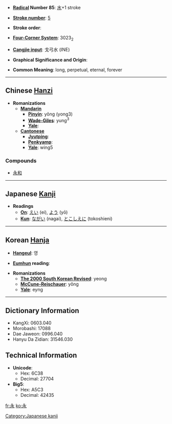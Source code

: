 * '''[[Wiktionary:Chinese radical index| Radical]] Number 85''': [[Wiktionary:Chinese radical index 水|水]]+1 stroke

* '''[[Wiktionary:Chinese total strokes index|Stroke number]]''': [[Wiktionary:Chinese total strokes index 5|5]]

* '''Stroke order''': 

* '''[[Wiktionary:Chinese four corner index|Four-Corner System]]''': 3023<sub>2</sub>

* '''[[Wiktionary:Chinese Cangjie index|Cangjie input]]''': 戈弓水 (INE)

* '''Graphical Significance and Origin''': 

* '''Common Meaning''': long, perpetual, eternal, forever

----

== Chinese [[Hanzi]] ==

* '''Romanizations'''
** '''[[Mandarin]]'''
*** '''[[Pinyin]]''': yǒng (yong3)
*** '''[[Wade-Giles]]''': yung<sup>3</sup>
*** '''[[Yale]]''': 
** '''[[Cantonese]]'''
*** '''[[Jyutping]]''':
*** '''[[Penkyamp]]''': 
*** '''[[Yale]]''': wing5

===Compounds===
{{top}}
*[[永和]]
{{mid}}
{{bottom}}
----

== Japanese [[Kanji]] ==

* '''Readings'''
** '''[[On]]''': [[えい]] (ei), [[よう]] (yō)
** '''[[Kun]]''': [[ながい]] (nagai), [[とこしえに]] (tokoshieni)

[[Category:Japanese kanji]]
----

== Korean [[Hanja]] ==

* '''[[Hangeul]]''': 영

* '''[[Eumhun]] reading''': 

* '''Romanizations'''
** '''[[The 2000 South Korean Revised Romanization|The 2000 South Korean Revised]]''': yeong
** '''[[McCune-Reischauer]]''': yŏng
** '''[[Yale]]''': eyng

----

== Dictionary Information ==

* KangXi: 0603.040
* Morobashi: 17088
* Dae Jaweon: 0996.040
* Hanyu Da Zidian: 31546.030

== Technical Information ==

* '''Unicode''':
** Hex: 6C38
** Decimal: 27704
* '''Big5''':
** Hex: A5C3
** Decimal: 42435

[[fr:永]]
[[ko:永]]